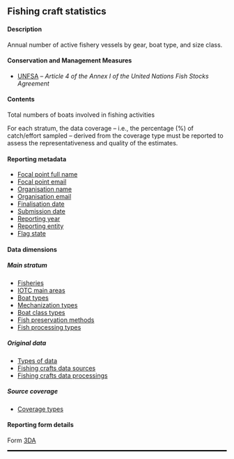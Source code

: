 ## Fishing craft statistics {#FCdataset}

#### Description

Annual number of active fishery vessels by gear, boat type, and size class.

#### Conservation and Management Measures

- [UNFSA](https://www.un.org/depts/los/convention_agreements/texts/fish_stocks_agreement/CONF164_37.htm) -- _Article 4 of the Annex I of the United Nations Fish Stocks Agreement_

#### Contents

Total numbers of boats involved in fishing activities 

For each stratum, the data coverage -- i.e., the percentage (%) of catch/effort sampled -- derived from the coverage type must be reported to assess the representativeness and quality of the estimates. 

#### Reporting metadata

- [Focal point full name](#fcname)
- [Focal point email](#fcemail)
- [Organisation name](#orgname)
- [Organisation email](#orgemail)
- [Finalisation date](#findate)
- [Submission date](#subdate)
- [Reporting year](#repyear)
- [Reporting entity](#repentity)
- [Flag state](#repflagstate)

#### Data dimensions

##### Main stratum

- [Fisheries](../domain/fisheries/#fisheries)
- [IOTC main areas](../domain/admin/#IOTCareasMain)
- [Boat types](../domain/fisheries/#boatTypes)
- [Mechanization types](../domain/fisheries/#mechanizationTypes)
- [Boat class types](..domain/fisheries/#boatClassTypes)
- [Fish preservation methods](../domain/fisheries/#fishPreservationMethods)
- [Fish processing types](../domain/fisheries/#fishProcessingTypes)

##### Original data

- [Types of data](../domain/data/#types)
- [Fishing crafts data sources](../domain/data/#sourcesFC)
- [Fishing crafts data processings ](../domain/data/#processingsFC)

##### Source coverage

- [Coverage types](../domain/data/#coverageTypes)

#### Reporting form details

Form [3DA](../forms/#Form_3DA)

<hr style="border:1.5px solid black">
